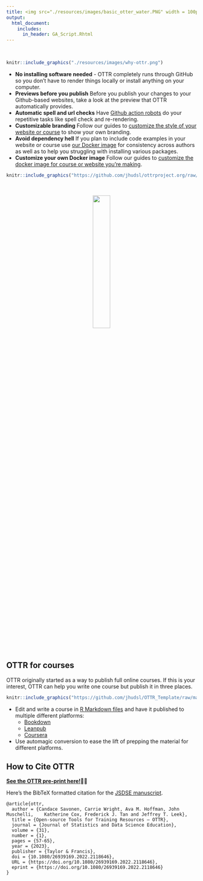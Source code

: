 ```yaml
---
title: <img src="./resources/images/basic_otter_water.PNG" width = 100px> OTTR - GitHub sites for busy people
output:
  html_document:
    includes:
      in_header: GA_Script.Rhtml
---
```


<div class = "banner_color">
  <br>           
</div>

```r
knitr::include_graphics("./resources/images/why-ottr.png")
```

- **No installing software needed** - OTTR completely runs through GitHub so you don't have to render things locally or install anything on your computer.
- **Previews before you publish** Before you publish your changes to your Github-based websites, take a look at the preview that OTTR automatically provides.
- **Automatic spell and url checks** Have [Github action robots](./getting_started.html) do your repetitive tasks like spell check and re-rendering.
- **Customizable branding** Follow our guides to [customize the style of your website or course](./customize-style.html) to show your own branding.
- **Avoid dependency hell** If you plan to include code examples in your website or course use [our Docker image](https://hub.docker.com/repository/docker/jhudsl/base_ottr) for consistency across authors as well as to help you struggling with installing various packages.  
- **Customize your own Docker image** Follow our guides to [customize the docker image for course or website you're making](./customize-docker.html).

```r
knitr::include_graphics("https://github.com/jhudsl/ottrproject.org/raw/main/resources/images/checks.png")
```
<br>

<center>
<a href="https://ottrproject.org/getting_started.html">
  <img src="resources/images/getstarted.png" width = 30%>
</a>
</center>

<br>

## OTTR for courses

OTTR originally started as a way to publish full online courses. If this is your interest, OTTR can help you write one course but publish it in three places.

```r
knitr::include_graphics("https://github.com/jhudsl/OTTR_Template/raw/main/resources/screenshots/OTTR_Robot_Image.png")
```

- Edit and write a course in [R Markdown files](https://rmarkdown.rstudio.com/) and have it published to multiple different platforms:  
  - [Bookdown](https://bookdown.org/)
  - [Leanpub](https://leanpub.com/bookstore?type=course)  
  - [Coursera](https://www.coursera.org/)  
- Use automagic conversion to ease the lift of prepping the material for different platforms.
<br>

## How to Cite OTTR

**[See the OTTR pre-print here!](https://arxiv.org/abs/2203.07083)📝👀**

Here's the BibTeX formatted citation for the [JSDSE manuscript](https://www.tandfonline.com/doi/full/10.1080/26939169.2022.2118646).
```
@article{ottr,
  author = {Candace Savonen, Carrie Wright, Ava M. Hoffman, John Muschelli,    Katherine Cox, Frederick J. Tan and Jeffrey T. Leek},
  title = {Open-source Tools for Training Resources – OTTR},
  journal = {Journal of Statistics and Data Science Education},
  volume = {31},
  number = {1},
  pages = {57-65},
  year = {2023},
  publisher = {Taylor & Francis},
  doi = {10.1080/26939169.2022.2118646},
  URL = {https://doi.org/10.1080/26939169.2022.2118646},
  eprint = {https://doi.org/10.1080/26939169.2022.2118646}
}
```

